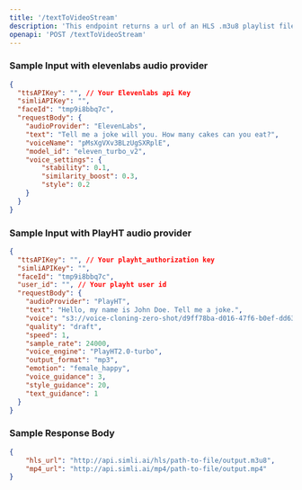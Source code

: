 ```yaml
---
title: '/textToVideoStream'
description: 'This endpoint returns a url of an HLS .m3u8 playlist file along with an mp4 file.'
openapi: 'POST /textToVideoStream'
---
```


### Sample Input with elevenlabs audio provider
```json
{
  "ttsAPIKey": "", // Your Elevenlabs api Key
  "simliAPIKey": "",
  "faceId": "tmp9i8bbq7c",
  "requestBody": {
    "audioProvider": "ElevenLabs",
    "text": "Tell me a joke will you. How many cakes can you eat?",
    "voiceName": "pMsXgVXv3BLzUgSXRplE",
    "model_id": "eleven_turbo_v2",
    "voice_settings": {
        "stability": 0.1,
        "similarity_boost": 0.3,
        "style": 0.2
    }
  }
}

```
### Sample Input with PlayHT audio provider
```json
{
  "ttsAPIKey": "", // Your playht_authorization key
  "simliAPIKey": "",
  "faceId": "tmp9i8bbq7c",
  "user_id": "", // Your playht user id
  "requestBody": {
    "audioProvider": "PlayHT",
    "text": "Hello, my name is John Doe. Tell me a joke.",
    "voice": "s3://voice-cloning-zero-shot/d9ff78ba-d016-47f6-b0ef-dd630f59414e/female-cs/manifest.json",
    "quality": "draft",
    "speed": 1,
    "sample_rate": 24000,
    "voice_engine": "PlayHT2.0-turbo",
    "output_format": "mp3",
    "emotion": "female_happy",
    "voice_guidance": 3,
    "style_guidance": 20,
    "text_guidance": 1
  }
}
```

### Sample Response Body
```json
{
    "hls_url": "http://api.simli.ai/hls/path-to-file/output.m3u8",
    "mp4_url": "http://api.simli.ai/mp4/path-to-file/output.mp4"
}

```